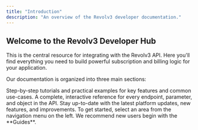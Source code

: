 ```yaml
---
title: "Introduction"
description: "An overview of the Revolv3 developer documentation."
---
```


## Welcome to the Revolv3 Developer Hub

This is the central resource for integrating with the Revolv3 API. Here you'll find everything you need to build powerful subscription and billing logic for your application.

Our documentation is organized into three main sections:

<CardGroup cols={3}>
  <Card
    title="Guides"
    icon="book"
    href="/docs/getting-started"
  >
    Step-by-step tutorials and practical examples for key features and common use-cases.
  </Card>
  <Card
    title="API Reference"
    icon="code"
    href="https://docs.revolv3.com/api-reference/payments/sale-with-payment-method-details"
  >
    A complete, interactive reference for every endpoint, parameter, and object in the API.
  </Card>
  <Card
    title="Changelog"
    icon="newspaper"
    href="/changelog"
  >
    Stay up-to-date with the latest platform updates, new features, and improvements.
  </Card>
</CardGroup>

<Note>
To get started, select an area from the navigation menu on the left. We recommend new users begin with the **Guides**.
</Note>